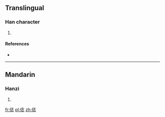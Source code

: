 ==Translingual==

===Han character===
{{Han char|rn=9|rad=人|as=07|sn=9|four=|canj=人土心 (OGP), X人土心 (XOGP)|ids=⿰[[亻]][[志]]}}

# {{defn|Han|sort=人07}}

====References====
* {{Han ref|kx=0106.041|hdz=10156.141|uh=4FE7|ud=20455}}

----

==Mandarin==

===Hanzi===
{{cmn-hanzi|pin=[[zhi]]|wg=chih}}

# {{defn|lang=cmn|sort=人07}}

[[fr:俧]]
[[pl:俧]]
[[zh:俧]]